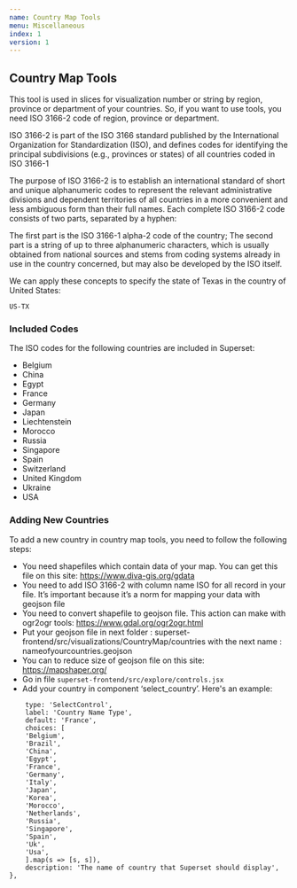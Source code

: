 ```yaml
---
name: Country Map Tools
menu: Miscellaneous
index: 1
version: 1
---
```


Country Map Tools
-------------

This tool is used in slices for visualization number or string by region, province or department of your countries. So, if you want to use tools, you need ISO 3166-2 code of region, province or department.

ISO 3166-2 is part of the ISO 3166 standard published by the International Organization for Standardization (ISO), and defines codes for identifying the principal subdivisions (e.g., provinces or states) of all countries coded in ISO 3166-1

The purpose of ISO 3166-2 is to establish an international standard of short and unique alphanumeric codes to represent the relevant administrative divisions and dependent territories of all countries in a more convenient and less ambiguous form than their full names. Each complete ISO 3166-2 code consists of two parts, separated by a hyphen:

The first part is the ISO 3166-1 alpha-2 code of the country; The second part is a string of up to three alphanumeric characters, which is usually obtained from national sources and stems from coding systems already in use in the country concerned, but may also be developed by the ISO itself.

We can apply these concepts to specify the state of Texas in the country of United States:

```
US-TX
```

### Included Codes

The ISO codes for the following countries are included in Superset:

- Belgium
- China
- Egypt
- France
- Germany
- Japan
- Liechtenstein
- Morocco
- Russia
- Singapore
- Spain
- Switzerland
- United Kingdom
- Ukraine
- USA

### Adding New Countries

To add a new country in country map tools, you need to follow the following steps:

- You need shapefiles which contain data of your map. You can get this file on this site: https://www.diva-gis.org/gdata
- You need to add ISO 3166-2 with column name ISO for all record in your file. It’s important because it’s a norm for mapping your data with geojson file
- You need to convert shapefile to geojson file. This action can make with ogr2ogr tools: https://www.gdal.org/ogr2ogr.html
- Put your geojson file in next folder : superset-frontend/src/visualizations/CountryMap/countries with the next name : nameofyourcountries.geojson
- You can to reduce size of geojson file on this site: https://mapshaper.org/
- Go in file `superset-frontend/src/explore/controls.jsx`
- Add your country in component ‘select_country’. Here's an example:

```
    type: 'SelectControl',
    label: 'Country Name Type',
    default: 'France',
    choices: [
    'Belgium',
    'Brazil',
    'China',
    'Egypt',
    'France',
    'Germany',
    'Italy',
    'Japan',
    'Korea',
    'Morocco',
    'Netherlands',
    'Russia',
    'Singapore',
    'Spain',
    'Uk',
    'Usa',
    ].map(s => [s, s]),
    description: 'The name of country that Superset should display',
},
```